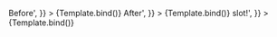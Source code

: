 
<Meta
	title="Components/Combobox/Slots"
	component={VvCombobox}
	args={defaultArgs}
	argTypes={argTypes}
/>

<Canvas>
	<Story
		name="Before"
		play={defaultTest}
		args={{
			before: '<div class="vv-badge vv-badge--sm uppercase">Before</vv-badge>',
		}}
	>
		{Template.bind()}
	</Story>
</Canvas>

<Canvas>
	<Story
		name="After"
		play={defaultTest}
		args={{
			after: '<div class="vv-badge vv-badge--sm uppercase">After</vv-badge>',
		}}
	>
		{Template.bind()}
	</Story>
</Canvas>

<Canvas>
	<Story
		name="Hint"
		play={defaultTest}
		args={{
			hint: 'Hint <em class="italic">slot!</em>',
		}}
	>
		{Template.bind()}
	</Story>
</Canvas>
